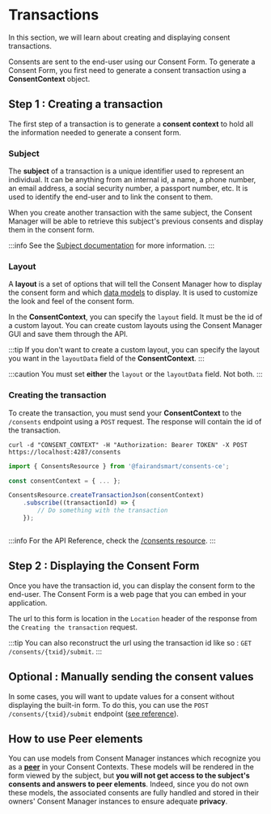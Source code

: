 # Transactions
In this section, we will learn about creating and displaying consent transactions.

Consents are sent to the end-user using our Consent Form. To generate a Consent Form, you first need to generate a consent transaction using a **ConsentContext** object.



## Step 1 : Creating a transaction

The first step of a transaction is to generate a **consent context** to hold all the information needed to generate a consent form.



### Subject
The **subject** of a transaction is a unique identifier used to represent an individual. It can be anything from an internal id, a name, a phone number, an email address, a social security number, a passport number, etc. It is used to identify the end-user and to link the consent to them.

When you create another transaction with the same subject, the Consent Manager will be able to retrieve this subject's previous consents and display them in the consent form.

:::info
See the [Subject documentation](subjects) for more information.
:::



### Layout
A **layout** is a set of options that will tell the Consent Manager how to display the consent form and which [data models](models) to display. It is used to customize the look and feel of the consent form.

In the **ConsentContext**, you can specify the `layout` field. It must be the id of a custom layout. You can create custom layouts using the Consent Manager GUI and save them through the API.

:::tip
If you don't want to create a custom layout, you can specify the layout you want in the `layoutData` field of the **ConsentContext**.
:::

:::caution
You must set **either** the `layout` or the `layoutData` field. Not both.
:::



### Creating the transaction

To create the transaction, you must send your **ConsentContext** to the `/consents` endpoint using a `POST` request. The response will contain the id of the transaction.


<Tabs>
<TabItem value="http" label="curl">

```http
curl -d "CONSENT_CONTEXT" -H "Authorization: Bearer TOKEN" -X POST https://localhost:4287/consents
```

</TabItem>
<TabItem value="js" label="Consent.js">

```js
import { ConsentsResource } from '@fairandsmart/consents-ce';

const consentContext = { ... };

ConsentsResource.createTransactionJson(consentContext)
    .subscribe((transactionId) => {
        // Do something with the transaction
    });
```

</TabItem>
<TabItem value="java" label="Java">

```java

```
</TabItem>
</Tabs>

:::info
For the API Reference, check the [/consents resource](/apiReference#tag/Consent).
:::



## Step 2 : Displaying the Consent Form

Once you have the transaction id, you can display the consent form to the end-user. The Consent Form is a web page that you can embed in your application.

The url to this form is location in the `Location` header of the response from the `Creating the transaction` request.

:::tip
You can also reconstruct the url using the transaction id like so : `GET /consents/{txid}/submit`.
:::



## Optional : Manually sending the consent values

In some cases, you will want to update values for a consent without displaying the built-in form.
To do this, you can use the `POST /consents/{txid}/submit` endpoint ([see reference](/apiReference#tag/Consent/paths/~1consents~1%7Btxid%7D~1submit/post)).



## How to use Peer elements

You can use models from Consent Manager instances which recognize you as a [**peer**](/docs/concepts/peers) in your Consent Contexts.
These models will be rendered in the form viewed by the subject, but **you will not get access to the subject's consents and answers to peer elements**.
Indeed, since you do not own these models, the associated consents are fully handled and stored in their owners' Consent Manager instances to ensure adequate **privacy**.
